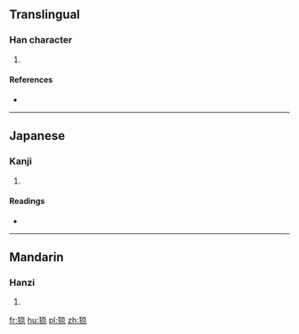==Translingual==

===Han character===
{{Han char|rn=94|rad=犬|as=08|sn=11|four=|canj=大竹卜口火 (KHYRF)}}

# {{defn|Han|sort=犬08}}

====References====
* {{Han ref|kx=0712.080|dkj=20455|hdz=21354.090|uh=7304|ud=29444}}

----

==Japanese==

===Kanji===
{{ja-kanji|grade=|rs=犬08}}

# {{defn|lang=ja|sort=犬08}}

====Readings====
* {{ja-readings|on=[[けい]] (kei), [[きょう]] (kyō)|kun=}}

----

==Mandarin==

===Hanzi===
{{cmn-hanzi|pin=[[jīng]] ([[jing1]])|wg=ching<sup>1</sup>}}

# {{defn|lang=cmn|sort=犬08}}

[[fr:猄]]
[[hu:猄]]
[[pl:猄]]
[[zh:猄]]